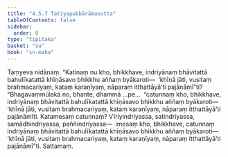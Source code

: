 ```yaml
---
title: "4.5.7 Tatiyapubbārāmasutta"
tableOfContents: false
sidebar:
  order: 8
type: "tipitaka"
basket: "su"
book: "sn-maha"
---
```



<DynamicBreadcrumb />

<Division number="517" book="sn-maha" bookNo="14" page="196">

<Paragraph number="1168" book="sn-maha">
Taṃyeva nidānaṃ. “Katinaṃ nu kho, bhikkhave, indriyānaṃ bhāvitattā bahulīkatattā khīṇāsavo bhikkhu aññaṃ byākaroti—  ‘khīṇā jāti, vusitaṃ brahmacariyaṃ, kataṃ karaṇīyaṃ, nāparaṃ itthattāyā’ti pajānāmī”ti?
</Paragraph>

<Paragraph number="1169" book="sn-maha">
“Bhagavaṃmūlakā no, bhante, dhammā …pe…  “catunnaṃ kho, bhikkhave, indriyānaṃ bhāvitattā bahulīkatattā khīṇāsavo bhikkhu aññaṃ byākaroti—  ‘khīṇā jāti, vusitaṃ brahmacariyaṃ, kataṃ karaṇīyaṃ, nāparaṃ itthattāyā’ti pajānāmīti. Katamesaṃ catunnaṃ? Vīriyindriyassa, satindriyassa, samādhindriyassa, paññindriyassa—  imesaṃ kho, bhikkhave, catunnaṃ indriyānaṃ bhāvitattā bahulīkatattā khīṇāsavo bhikkhu aññaṃ byākaroti—  ‘khīṇā jāti, vusitaṃ brahmacariyaṃ, kataṃ karaṇīyaṃ, nāparaṃ itthattāyā’ti pajānāmī”ti.

</Paragraph>
</Division>

<Paragraph number="1170" type="center" book="sn-maha">
Sattamaṃ.
</Paragraph>